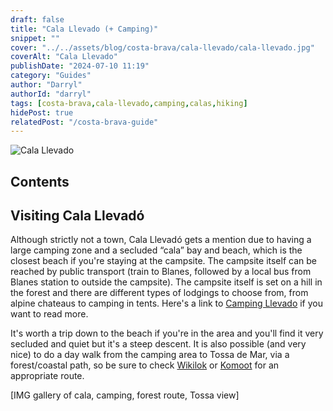 ```yaml
---
draft: false
title: "Cala Llevado (+ Camping)"
snippet: ""
cover: "../../assets/blog/costa-brava/cala-llevado/cala-llevado.jpg"
coverAlt: "Cala Llevado"
publishDate: "2024-07-10 11:19"
category: "Guides"
author: "Darryl"
authorId: "darryl"
tags: [costa-brava,cala-llevado,camping,calas,hiking]
hidePost: true
relatedPost: "/costa-brava-guide"
---
```


![Cala Llevado](../../assets/blog/costa-brava/cala-llevado/cala-llevado.jpg)

## Contents

## Visiting Cala Llevadó

Although strictly not a town, Cala Llevadó gets a mention due to having a large camping zone and a secluded “cala” bay and beach, which is the closest beach if you're staying at the campsite. The campsite itself can be reached by public transport (train to Blanes, followed by a local bus from Blanes station to outside the campsite). The campsite itself is set on a hill in the forest and there are different types of lodgings to choose from, from alpine chateaus to camping in tents. Here's a link to [Camping Llevado](https://calallevado.com/) if you want to read more.

It's worth a trip down to the beach if you're in the area and you'll find it very secluded and quiet but it's a steep descent. It is also possible (and very nice) to do a day walk from the camping area to Tossa de Mar, via a forest/coastal path, so be sure to check [Wikilok](https://www.wikiloc.com/) or [Komoot](https://www.komoot.com/) for an appropriate route.

[IMG gallery of cala, camping, forest route, Tossa view]
